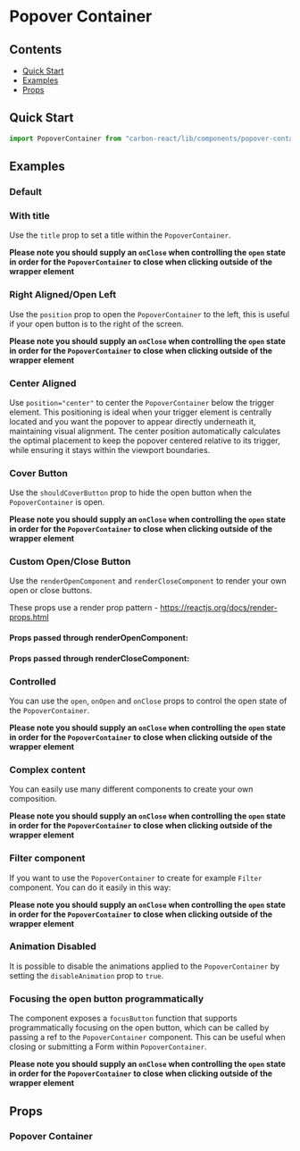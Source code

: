 

<Meta of={PopoverContainerStories} />

# Popover Container

## Contents

- [Quick Start](#quick-start)
- [Examples](#examples)
- [Props](#props)

## Quick Start

```javascript
import PopoverContainer from "carbon-react/lib/components/popover-container";
```

## Examples

### Default

<Canvas of={PopoverContainerStories.Default} />

### With title

Use the `title` prop to set a title within the `PopoverContainer`.

**Please note you should supply an `onClose` when controlling the `open` state in order for the `PopoverContainer` to close when clicking outside of the wrapper element**

<Canvas of={PopoverContainerStories.Title} />

### Right Aligned/Open Left

Use the `position` prop to open the `PopoverContainer` to the left, this is useful if your open button is to the right
of the screen.

**Please note you should supply an `onClose` when controlling the `open` state in order for the `PopoverContainer` to close when clicking outside of the wrapper element**

<Canvas of={PopoverContainerStories.RightPosition} />

### Center Aligned

Use `position="center"` to center the `PopoverContainer` below the trigger element. This positioning is ideal when your trigger element is centrally located and you want the popover to appear directly underneath it, maintaining visual alignment.
The center position automatically calculates the optimal placement to keep the popover centered relative to its trigger, while ensuring it stays within the viewport boundaries.

<Canvas of={PopoverContainerStories.CenterPosition} />

### Cover Button

Use the `shouldCoverButton` prop to hide the open button when the `PopoverContainer` is open.

**Please note you should supply an `onClose` when controlling the `open` state in order for the `PopoverContainer` to close when clicking outside of the wrapper element**

<Canvas of={PopoverContainerStories.CoverButton} />

### Custom Open/Close Button

Use the `renderOpenComponent` and `renderCloseComponent` to render your own open or close buttons.

These props use a render prop pattern - https://reactjs.org/docs/render-props.html

#### Props passed through renderOpenComponent:

<ArgTypes of={RenderOpenStories} />

#### Props passed through renderCloseComponent:

<ArgTypes of={RenderCloseStories} />

<Canvas of={PopoverContainerStories.RenderProps} />

### Controlled

You can use the `open`, `onOpen` and `onClose` props to control the open state of the `PopoverContainer`.

**Please note you should supply an `onClose` when controlling the `open` state in order for the `PopoverContainer` to close when clicking outside of the wrapper element**

<Canvas of={PopoverContainerStories.Controlled} />

### Complex content

You can easily use many different components to create your own composition.

**Please note you should supply an `onClose` when controlling the `open` state in order for the `PopoverContainer` to close when clicking outside of the wrapper element**

<Canvas of={PopoverContainerStories.Complex} />

### Filter component

If you want to use the `PopoverContainer` to create for example `Filter` component.
You can do it easily in this way:

**Please note you should supply an `onClose` when controlling the `open` state in order for the `PopoverContainer` to close when clicking outside of the wrapper element**

<Canvas of={PopoverContainerStories.Filter} />

### Animation Disabled

It is possible to disable the animations applied to the `PopoverContainer` by setting the `disableAnimation` prop to `true`.

<Canvas of={PopoverContainerStories.DisableAnimation} />

### Focusing the open button programmatically

The component exposes a `focusButton` function that supports programmatically focusing on the open button, which can be called by passing a ref to the `PopoverContainer` component.
This can be useful when closing or submitting a Form within `PopoverContainer`.

**Please note you should supply an `onClose` when controlling the `open` state in order for the `PopoverContainer` to close when clicking outside of the wrapper element**

<Canvas of={PopoverContainerStories.FocusButton} />

## Props

### Popover Container

<ArgTypes of={PopoverContainerStories} />
